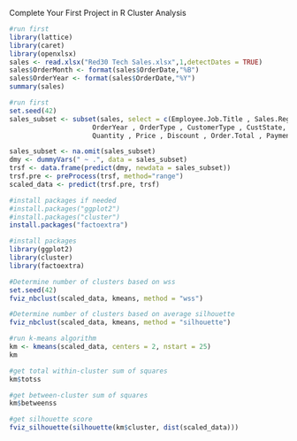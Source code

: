 Complete Your First Project in R
Cluster Analysis

```{r}
#run first
library(lattice)
library(caret)
library(openxlsx)
sales <- read.xlsx("Red30 Tech Sales.xlsx",1,detectDates = TRUE)
sales$OrderMonth <- format(sales$OrderDate,"%B")
sales$OrderYear <- format(sales$OrderDate,"%Y")
summary(sales)
```


```{r}
#run first
set.seed(42)
sales_subset <- subset(sales, select = c(Employee.Job.Title , Sales.Region , OrderMonth,
                     OrderYear , OrderType , CustomerType , CustState, ProdCategory,
                     Quantity , Price , Discount , Order.Total , Payment.Plan, Payment.Status))

sales_subset <- na.omit(sales_subset)
dmy <- dummyVars(" ~ .", data = sales_subset)
trsf <- data.frame(predict(dmy, newdata = sales_subset))
trsf.pre <- preProcess(trsf, method="range")
scaled_data <- predict(trsf.pre, trsf)
```


```{r}
#install packages if needed
#install.packages("ggplot2")
#install.packages("cluster")
install.packages("factoextra")
```


```{r}
#install packages
library(ggplot2)
library(cluster)
library(factoextra)
```


```{r}
#Determine number of clusters based on wss
set.seed(42)
fviz_nbclust(scaled_data, kmeans, method = "wss")
```


```{r}
#Determine number of clusters based on average silhouette
fviz_nbclust(scaled_data, kmeans, method = "silhouette")
```


```{r}
#run k-means algorithm
km <- kmeans(scaled_data, centers = 2, nstart = 25)
km
```


```{r}
#get total within-cluster sum of squares
km$totss
```


```{r}
#get between-cluster sum of squares
km$betweenss
```


```{r}
#get silhouette score
fviz_silhouette(silhouette(km$cluster, dist(scaled_data)))
```

